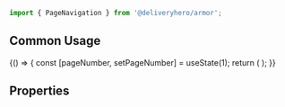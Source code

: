 

<Meta title="Components/PageNavigation" component={PageNavigation} />

```js
import { PageNavigation } from '@deliveryhero/armor';
```

## Common Usage

<Preview>
    <Story name="Common Usage" height="200px">
        {() => {
            const [pageNumber, setPageNumber] = useState(1);
            return (
                <PageNavigation
                    itemCount={100}
                    pageNumber={pageNumber}
                    pageSize={10}
                    onPageSelect={setPageNumber}
                />
            );
        }}
    </Story>
</Preview>

## Properties

<Props of={PageNavigation} />
